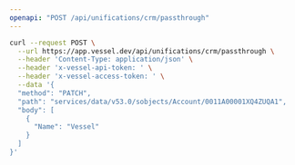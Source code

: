 ```yaml
---
openapi: "POST /api/unifications/crm/passthrough"
---
```


<RequestExample>

```bash Request
curl --request POST \
  --url https://app.vessel.dev/api/unifications/crm/passthrough \
  --header 'Content-Type: application/json' \
  --header 'x-vessel-api-token: ' \
  --header 'x-vessel-access-token: ' \
  --data '{
  "method": "PATCH",
  "path": "services/data/v53.0/sobjects/Account/0011A00001XQ4ZUQA1",
  "body": [
    {
      "Name": "Vessel"
    }
  ]
}'
```

</RequestExample>

